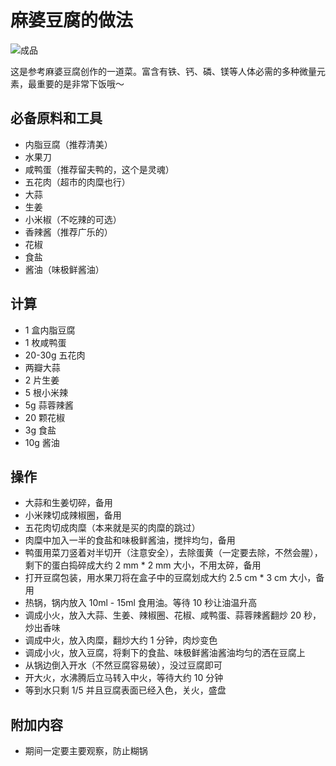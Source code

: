 # 麻婆豆腐的做法

![成品](./1.jpeg)

这是参考麻婆豆腐创作的一道菜。富含有铁、钙、磷、镁等人体必需的多种微量元素，最重要的是非常下饭哦～

## 必备原料和工具

- 内脂豆腐（推荐清美）
- 水果刀
- 咸鸭蛋（推荐留夫鸭的，这个是灵魂）
- 五花肉（超市的肉糜也行）
- 大蒜
- 生姜
- 小米椒（不吃辣的可选）
- 香辣酱（推荐广乐的）
- 花椒
- 食盐
- 酱油（味极鲜酱油）

## 计算

- 1 盒内脂豆腐
- 1 枚咸鸭蛋
- 20-30g 五花肉
- 两瓣大蒜
- 2 片生姜
- 5 根小米辣
- 5g 蒜蓉辣酱
- 20 颗花椒
- 3g 食盐
- 10g 酱油

## 操作

- 大蒜和生姜切碎，备用
- 小米辣切成辣椒圈，备用
- 五花肉切成肉糜（本来就是买的肉糜的跳过）
- 肉糜中加入一半的食盐和味极鲜酱油，搅拌均匀，备用
- 鸭蛋用菜刀竖着对半切开（注意安全），去除蛋黄（一定要去除，不然会腥），剩下的蛋白捣碎成大约 2 mm * 2 mm 大小，不用太碎，备用
- 打开豆腐包装，用水果刀将在盒子中的豆腐划成大约 2.5 cm * 3 cm 大小，备用
- 热锅，锅内放入 10ml - 15ml 食用油。等待 10 秒让油温升高
- 调成小火，放入大蒜、生姜、辣椒圈、花椒、咸鸭蛋、蒜蓉辣酱翻炒 20 秒，炒出香味
- 调成中火，放入肉糜，翻炒大约 1 分钟，肉炒变色
- 调成小火，放入豆腐，将剩下的食盐、味极鲜酱油酱油均匀的洒在豆腐上
- 从锅边倒入开水（不然豆腐容易破），没过豆腐即可
- 开大火，水沸腾后立马转入中火，等待大约 10 分钟
- 等到水只剩 1/5 并且豆腐表面已经入色，关火，盛盘

## 附加内容

- 期间一定要主要观察，防止糊锅



